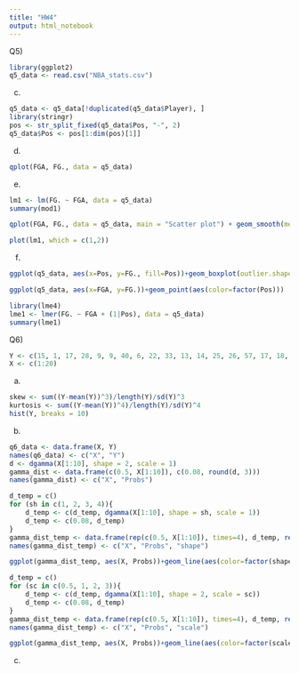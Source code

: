 ```yaml
---
title: "HW4"
output: html_notebook
---
```



Q5)
```r
library(ggplot2)
q5_data <- read.csv("NBA_stats.csv")
```

c)
```r
q5_data <- q5_data[!duplicated(q5_data$Player), ]
library(stringr)
pos <- str_split_fixed(q5_data$Pos, "-", 2)
q5_data$Pos <- pos[1:dim(pos)[1]]
```

d)

```r
qplot(FGA, FG., data = q5_data)
```

e)
```r
lm1 <- lm(FG. ~ FGA, data = q5_data)
summary(mod1)
```

```r
qplot(FGA, FG., data = q5_data, main = "Scatter plot") + geom_smooth(method = "lm")
```

```r
plot(lm1, which = c(1,2))
```

f)
```r
ggplot(q5_data, aes(x=Pos, y=FG., fill=Pos))+geom_boxplot(outlier.shape = 1)+ggtitle("Box plot of FG% for different Posisions")
```

```r
ggplot(q5_data, aes(x=FGA, y=FG.))+geom_point(aes(color=factor(Pos)))
```

```r
library(lme4)
lme1 <- lmer(FG. ~ FGA + (1|Pos), data = q5_data)
summary(lme1)
```


Q6)
```r
Y <- c(15, 1, 17, 28, 9, 9, 40, 6, 22, 33, 13, 14, 25, 26, 57, 17, 18, 19, 40, 21)
X <- c(1:20)
```

a)
```r
skew <- sum((Y-mean(Y))^3)/length(Y)/sd(Y)^3
kurtosis <- sum((Y-mean(Y))^4)/length(Y)/sd(Y)^4
hist(Y, breaks = 10)
```

b)
```r
q6_data <- data.frame(X, Y)
names(q6_data) <- c("X", "Y")
d <- dgamma(X[1:10], shape = 2, scale = 1)
gamma_dist <- data.frame(c(0.5, X[1:10]), c(0.08, round(d, 3)))
names(gamma_dist) <- c("X", "Probs")
```

```r
d_temp = c()
for (sh in c(1, 2, 3, 4)){
    d_temp <- c(d_temp, dgamma(X[1:10], shape = sh, scale = 1))
    d_temp <- c(0.08, d_temp)
}
gamma_dist_temp <- data.frame(rep(c(0.5, X[1:10]), times=4), d_temp, rep(c(1,2,3,4), each=11))
names(gamma_dist_temp) <- c("X", "Probs", "shape")
```

```r
ggplot(gamma_dist_temp, aes(X, Probs))+geom_line(aes(color=factor(shape)))
```

```r
d_temp = c()
for (sc in c(0.5, 1, 2, 3)){
    d_temp <- c(d_temp, dgamma(X[1:10], shape = 2, scale = sc))
    d_temp <- c(0.08, d_temp)
}
gamma_dist_temp <- data.frame(rep(c(0.5, X[1:10]), times=4), d_temp, rep(c(1,2,3,4), each=11))
names(gamma_dist_temp) <- c("X", "Probs", "scale")
```

```r
ggplot(gamma_dist_temp, aes(X, Probs))+geom_line(aes(color=factor(scale)))
```

c)
